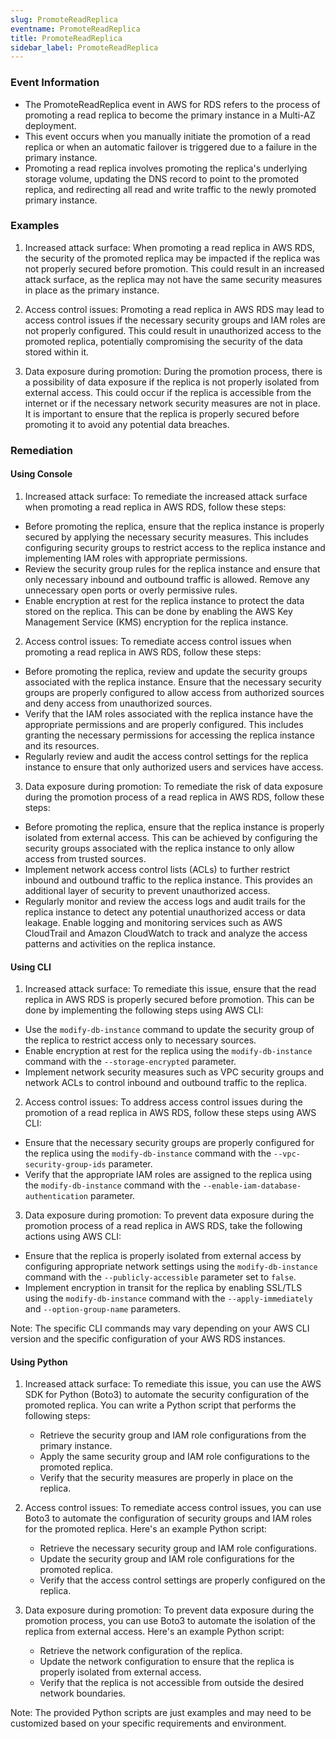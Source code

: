 ```yaml
--- 
slug: PromoteReadReplica
eventname: PromoteReadReplica
title: PromoteReadReplica
sidebar_label: PromoteReadReplica
---
```

                       
### Event Information

- The PromoteReadReplica event in AWS for RDS refers to the process of promoting a read replica to become the primary instance in a Multi-AZ deployment.
- This event occurs when you manually initiate the promotion of a read replica or when an automatic failover is triggered due to a failure in the primary instance.
- Promoting a read replica involves promoting the replica's underlying storage volume, updating the DNS record to point to the promoted replica, and redirecting all read and write traffic to the newly promoted primary instance.


### Examples

1. Increased attack surface: When promoting a read replica in AWS RDS, the security of the promoted replica may be impacted if the replica was not properly secured before promotion. This could result in an increased attack surface, as the replica may not have the same security measures in place as the primary instance.

2. Access control issues: Promoting a read replica in AWS RDS may lead to access control issues if the necessary security groups and IAM roles are not properly configured. This could result in unauthorized access to the promoted replica, potentially compromising the security of the data stored within it.

3. Data exposure during promotion: During the promotion process, there is a possibility of data exposure if the replica is not properly isolated from external access. This could occur if the replica is accessible from the internet or if the necessary network security measures are not in place. It is important to ensure that the replica is properly secured before promoting it to avoid any potential data breaches.

### Remediation

#### Using Console

1. Increased attack surface: To remediate the increased attack surface when promoting a read replica in AWS RDS, follow these steps:

- Before promoting the replica, ensure that the replica instance is properly secured by applying the necessary security measures. This includes configuring security groups to restrict access to the replica instance and implementing IAM roles with appropriate permissions.
- Review the security group rules for the replica instance and ensure that only necessary inbound and outbound traffic is allowed. Remove any unnecessary open ports or overly permissive rules.
- Enable encryption at rest for the replica instance to protect the data stored on the replica. This can be done by enabling the AWS Key Management Service (KMS) encryption for the replica instance.

2. Access control issues: To remediate access control issues when promoting a read replica in AWS RDS, follow these steps:

- Before promoting the replica, review and update the security groups associated with the replica instance. Ensure that the necessary security groups are properly configured to allow access from authorized sources and deny access from unauthorized sources.
- Verify that the IAM roles associated with the replica instance have the appropriate permissions and are properly configured. This includes granting the necessary permissions for accessing the replica instance and its resources.
- Regularly review and audit the access control settings for the replica instance to ensure that only authorized users and services have access.

3. Data exposure during promotion: To remediate the risk of data exposure during the promotion process of a read replica in AWS RDS, follow these steps:

- Before promoting the replica, ensure that the replica instance is properly isolated from external access. This can be achieved by configuring the security groups associated with the replica instance to only allow access from trusted sources.
- Implement network access control lists (ACLs) to further restrict inbound and outbound traffic to the replica instance. This provides an additional layer of security to prevent unauthorized access.
- Regularly monitor and review the access logs and audit trails for the replica instance to detect any potential unauthorized access or data leakage. Enable logging and monitoring services such as AWS CloudTrail and Amazon CloudWatch to track and analyze the access patterns and activities on the replica instance.

#### Using CLI

1. Increased attack surface: To remediate this issue, ensure that the read replica in AWS RDS is properly secured before promotion. This can be done by implementing the following steps using AWS CLI:

- Use the `modify-db-instance` command to update the security group of the replica to restrict access only to necessary sources.
- Enable encryption at rest for the replica using the `modify-db-instance` command with the `--storage-encrypted` parameter.
- Implement network security measures such as VPC security groups and network ACLs to control inbound and outbound traffic to the replica.

2. Access control issues: To address access control issues during the promotion of a read replica in AWS RDS, follow these steps using AWS CLI:

- Ensure that the necessary security groups are properly configured for the replica using the `modify-db-instance` command with the `--vpc-security-group-ids` parameter.
- Verify that the appropriate IAM roles are assigned to the replica using the `modify-db-instance` command with the `--enable-iam-database-authentication` parameter.

3. Data exposure during promotion: To prevent data exposure during the promotion process of a read replica in AWS RDS, take the following actions using AWS CLI:

- Ensure that the replica is properly isolated from external access by configuring appropriate network settings using the `modify-db-instance` command with the `--publicly-accessible` parameter set to `false`.
- Implement encryption in transit for the replica by enabling SSL/TLS using the `modify-db-instance` command with the `--apply-immediately` and `--option-group-name` parameters.

Note: The specific CLI commands may vary depending on your AWS CLI version and the specific configuration of your AWS RDS instances.

#### Using Python

1. Increased attack surface: To remediate this issue, you can use the AWS SDK for Python (Boto3) to automate the security configuration of the promoted replica. You can write a Python script that performs the following steps:
   - Retrieve the security group and IAM role configurations from the primary instance.
   - Apply the same security group and IAM role configurations to the promoted replica.
   - Verify that the security measures are properly in place on the replica.

2. Access control issues: To remediate access control issues, you can use Boto3 to automate the configuration of security groups and IAM roles for the promoted replica. Here's an example Python script:
   - Retrieve the necessary security group and IAM role configurations.
   - Update the security group and IAM role configurations for the promoted replica.
   - Verify that the access control settings are properly configured on the replica.

3. Data exposure during promotion: To prevent data exposure during the promotion process, you can use Boto3 to automate the isolation of the replica from external access. Here's an example Python script:
   - Retrieve the network configuration of the replica.
   - Update the network configuration to ensure that the replica is properly isolated from external access.
   - Verify that the replica is not accessible from outside the desired network boundaries.

Note: The provided Python scripts are just examples and may need to be customized based on your specific requirements and environment.


 